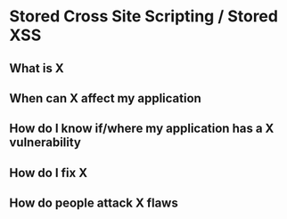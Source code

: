 # Stored Cross Site Scripting / Stored XSS

## What is X

## When can X affect my application

## How do I know if/where my application has a X vulnerability

## How do I fix X

## How do people attack X flaws
